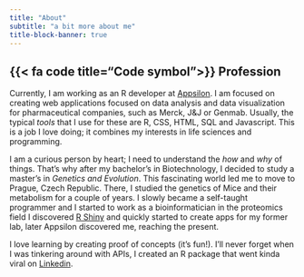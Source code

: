```yaml
---
title: "About"
subtitle: "a bit more about me"
title-block-banner: true
---
```


## {{< fa code title="Code symbol">}} Profession

Currently, I am working as an R developer at [Appsilon](https://appsilon.com){target="_blank"}. I am focused on creating web applications focused on data analysis and data visualization for pharmaceutical companies, such as Merck, J&J or Genmab. Usually, the typical _tools_ that I use for these are R, CSS, HTML, SQL and Javascript. This is a job I love doing; it combines my interests in life sciences and programming.

I am a curious person by heart; I need to understand the _how_ and _why_ of things. That’s why after my bachelor's in Biotechnology, I decided to study a master's in _Genetics and Evolution_. This fascinating world led me to move to Prague, Czech Republic. There, I studied the genetics of Mice and their metabolism for a couple of years. I slowly became a self-taught programmer and I started to work as a bioinformatician in the proteomics field I discovered
[R Shiny](https://www.rstudio.com/products/shiny/){target="_blank"} and quickly started to create apps for my former lab, later Appsilon discovered me, reaching the present.

I love learning by creating proof of concepts (it's fun!).  I’ll never forget when I was tinkering around with APIs, I created an R package that went kinda viral on 
[Linkedin](https://www.linkedin.com/posts/svalvaro_rprogramming-softwaredev-cellbiology-activity-6833816928826482689-JAgW?utm_source=share&utm_medium=member_desktop){target="_blank"}.